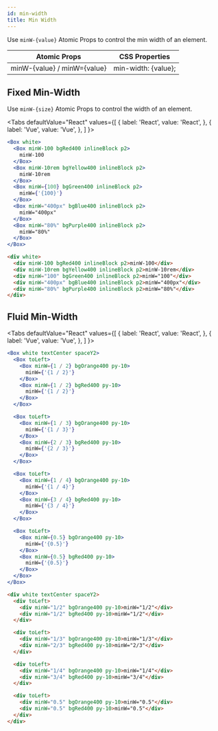```yaml
---
id: min-width
title: Min Width
---
```



Use `minW-{value}` Atomic Props to control the min width of an element.

| Atomic Props                | CSS Properties      |
| --------------------------- | ------------------- |
| minW-{value} / minW={value} | min-width: {value}; |

## Fixed Min-Width

Use `minW-{size}` Atomic Props to control the width of an element.

<Tabs
defaultValue="React"
values={[
{ label: 'React', value: 'React', },
{ label: 'Vue', value: 'Vue', },
]
}>
<TabItem value="React">

```jsx live
<Box white>
  <Box minW-100 bgRed400 inlineBlock p2>
    minW-100
  </Box>
  <Box minW-10rem bgYellow400 inlineBlock p2>
    minW-10rem
  </Box>
  <Box minW={100} bgGreen400 inlineBlock p2>
    minW={'{100}'}
  </Box>
  <Box minW="400px" bgBlue400 inlineBlock p2>
    minW="400px"
  </Box>
  <Box minW="80%" bgPurple400 inlineBlock p2>
    minW="80%"
  </Box>
</Box>
```

</TabItem>
<TabItem value="Vue">

```html
<div white>
  <div minW-100 bgRed400 inlineBlock p2>minW-100</div>
  <div minW-10rem bgYellow400 inlineBlock p2>minW-10rem</div>
  <div minW="100" bgGreen400 inlineBlock p2>minW="100"</div>
  <div minW="400px" bgBlue400 inlineBlock p2>minW="400px"</div>
  <div minW="80%" bgPurple400 inlineBlock p2>minW="80%"</div>
</div>
```

</TabItem>
</Tabs>

## Fluid Min-Width

<Tabs
defaultValue="React"
values={[
{ label: 'React', value: 'React', },
{ label: 'Vue', value: 'Vue', },
]
}>
<TabItem value="React">

```jsx live
<Box white textCenter spaceY2>
  <Box toLeft>
    <Box minW={1 / 2} bgOrange400 py-10>
      minW={'{1 / 2}'}
    </Box>
    <Box minW={1 / 2} bgRed400 py-10>
      minW={'{1 / 2}'}
    </Box>
  </Box>

  <Box toLeft>
    <Box minW={1 / 3} bgOrange400 py-10>
      minW={'{1 / 3}'}
    </Box>
    <Box minW={2 / 3} bgRed400 py-10>
      minW={'{2 / 3}'}
    </Box>
  </Box>

  <Box toLeft>
    <Box minW={1 / 4} bgOrange400 py-10>
      minW={'{1 / 4}'}
    </Box>
    <Box minW={3 / 4} bgRed400 py-10>
      minW={'{3 / 4}'}
    </Box>
  </Box>

  <Box toLeft>
    <Box minW={0.5} bgOrange400 py-10>
      minW={'{0.5}'}
    </Box>
    <Box minW={0.5} bgRed400 py-10>
      minW={'{0.5}'}
    </Box>
  </Box>
</Box>
```

</TabItem>
<TabItem value="Vue">

```html
<div white textCenter spaceY2>
  <div toLeft>
    <div minW="1/2" bgOrange400 py-10>minW="1/2"</div>
    <div minW="1/2" bgRed400 py-10>minW="1/2"</div>
  </div>

  <div toLeft>
    <div minW="1/3" bgOrange400 py-10>minW="1/3"</div>
    <div minW="2/3" bgRed400 py-10>minW="2/3"</div>
  </div>

  <div toLeft>
    <div minW="1/4" bgOrange400 py-10>minW="1/4"</div>
    <div minW="3/4" bgRed400 py-10>minW="3/4"</div>
  </div>

  <div toLeft>
    <div minW="0.5" bgOrange400 py-10>minW="0.5"</div>
    <div minW="0.5" bgRed400 py-10>minW="0.5"</div>
  </div>
</div>
```

</TabItem>
</Tabs>
